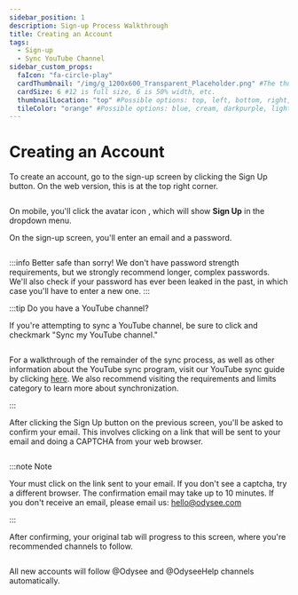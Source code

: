 ---
sidebar_position: 1
description: Sign-up Process Walkthrough
title: Creating an Account
tags:
  - Sign-up
  - Sync YouTube Channel 
sidebar_custom_props:
  faIcon: "fa-circle-play"
  cardThumbnail: "/img/g_1200x600_Transparent_Placeholder.png" #The thumbnail on the category card.
  cardSize: 6 #12 is full size, 6 is 50% width, etc.
  thumbnailLocation: "top" #Possible options: top, left, bottom, right, none
  tileColor: "orange" #Possible options: blue, cream, darkpurple, lightpurple, mauve, orange, pink, none
---

# Creating an Account

To create an account, go to the sign-up screen by clicking the <PrimaryOdyseeButton url="https://odysee.com/$/signup">Sign Up</PrimaryOdyseeButton> button. On the web version, this is at the top right corner.

<Image img="/img/en/category-basics1.png"/>

On mobile, you'll click the avatar icon <OdyseeButtonRound ><OdyseeIcon type="person"/></OdyseeButtonRound>, which will show <OdyseeIcon type="key"/> **Sign Up** in the dropdown menu.

On the sign-up screen, you'll enter an email and a password. 

<Image img="/img/en/category-basics2.png"/>

:::info Better safe than sorry!
We don't have password strength requirements, but we strongly recommend longer, complex passwords. We'll also check if your password has ever been leaked in the past, in which case you'll have to enter a new one.
:::

:::tip Do you have a YouTube channel?

If you're attempting to sync a YouTube channel, be sure to click and checkmark "Sync my YouTube channel."

<Image img="/img/en/category-basics3.png"/>

For a walkthrough of the remainder of the sync process, as well as other information about the YouTube sync program, visit our YouTube sync guide by clicking [here](https://help.odysee.tv/category-syncprogram/). We also recommend visiting the requirements and limits category to learn more about synchronization.

:::

After clicking the <PrimaryOdyseeButton url="https://odysee.com/$/signup">Sign Up</PrimaryOdyseeButton> button on the previous screen, you'll be asked to confirm your email. This involves clicking on a link that will be sent to your email and doing a CAPTCHA from your web browser.

<Image img="/img/en/category-basics4.png"/>

:::note Note

Your must click on the link sent to your email. If you don't see a captcha, try a different browser. The confirmation email may take up to 10 minutes. If you don't receive an email, please email us: hello@odysee.com

:::

After confirming, your original tab will progress to this screen, where you're recommended channels to follow.

<Image img="/img/en/category-basics5.png"/>

All new accounts will follow @Odysee and @OdyseeHelp channels automatically.
